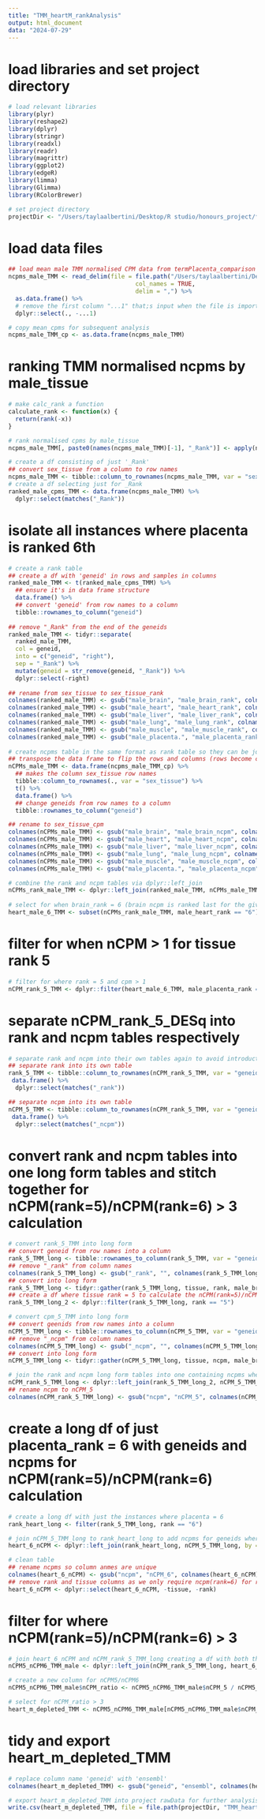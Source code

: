 ```yaml
---
title: "TMM_heartM_rankAnalysis"
output: html_document
data: "2024-07-29"
---
```


# load libraries and set project directory 
```r
# load relevant libraries 
library(plyr)
library(reshape2)
library(dplyr)
library(stringr)
library(readxl)
library(readr)
library(magrittr)
library(ggplot2)
library(edgeR)
library(limma)
library(Glimma)
library(RColorBrewer)

# set project directory
projectDir <- "/Users/taylaalbertini/Desktop/R studio/honours_project/fetal_comparison/tissue_depletion/rawData"
```

# load data files
```r
## load mean male TMM normalised CPM data from termPlacenta_comparison analysis
ncpms_male_TMM <- read_delim(file = file.path("/Users/taylaalbertini/Desktop/R studio/honours_project/fetal_comparison/readCounts_analysis/rawData/mean_male_cpms_TMM.csv"),
                                    col_names = TRUE,
                                    delim = ",") %>% 
  as.data.frame() %>%
  # remove the first column "...1" that;s input when the file is imported
  dplyr::select(., -...1)

# copy mean_cpms for subsequent analysis 
ncpms_male_TMM_cp <- as.data.frame(ncpms_male_TMM)
```

# ranking TMM normalised ncpms by male_tissue
```r
# make calc_rank a function
calculate_rank <- function(x) {
  return(rank(-x))
}

# rank normalised cpms by male_tissue
ncpms_male_TMM[, paste0(names(ncpms_male_TMM)[-1], "_Rank")] <- apply(ncpms_male_TMM [, -1, drop = FALSE], 2, calculate_rank)

# create a df consisting of just '_Rank'
## convert sex_tissue from a column to row names
ncpms_male_TMM <- tibble::column_to_rownames(ncpms_male_TMM, var = "sex_tissue")
# create a df selecting just for _Rank
ranked_male_cpms_TMM <- data.frame(ncpms_male_TMM) %>%
  dplyr::select(matches("_Rank"))
```

# isolate all instances where placenta is ranked 6th
```r
# create a rank table
## create a df with 'geneid' in rows and samples in columns
ranked_male_TMM <- t(ranked_male_cpms_TMM) %>%
  ## ensure it's in data frame structure
  data.frame() %>%
  ## convert 'geneid' from row names to a column
  tibble::rownames_to_column("geneid")  
  
## remove "_Rank" from the end of the geneids
ranked_male_TMM <- tidyr::separate(
  ranked_male_TMM,
  col = geneid,
  into = c("geneid", "right"),
  sep = "_Rank") %>%
  mutate(geneid = str_remove(geneid, "_Rank")) %>%
  dplyr::select(-right)
  
## rename from sex_tissue to sex_tissue_rank
colnames(ranked_male_TMM) <- gsub("male_brain", "male_brain_rank", colnames(ranked_male_TMM))
colnames(ranked_male_TMM) <- gsub("male_heart", "male_heart_rank", colnames(ranked_male_TMM))
colnames(ranked_male_TMM) <- gsub("male_liver", "male_liver_rank", colnames(ranked_male_TMM))
colnames(ranked_male_TMM) <- gsub("male_lung", "male_lung_rank", colnames(ranked_male_TMM))
colnames(ranked_male_TMM) <- gsub("male_muscle", "male_muscle_rank", colnames(ranked_male_TMM))
colnames(ranked_male_TMM) <- gsub("male_placenta.", "male_placenta_rank", colnames(ranked_male_TMM))
  
# create ncpms table in the same format as rank table so they can be joined
## transpose the data frame to flip the rows and columns (rows become columns and columns become rows)
nCPMs_male_TMM <- data.frame(ncpms_male_TMM_cp) %>%
  ## makes the column sex_tissue row names 
  tibble::column_to_rownames(., var = "sex_tissue") %>%
  t() %>%
  data.frame() %>%
  ## change geneids from row names to a column 
  tibble::rownames_to_column("geneid")

## rename to sex_tissue_cpm
colnames(nCPMs_male_TMM) <- gsub("male_brain", "male_brain_ncpm", colnames(nCPMs_male_TMM))
colnames(nCPMs_male_TMM) <- gsub("male_heart", "male_heart_ncpm", colnames(nCPMs_male_TMM))
colnames(nCPMs_male_TMM) <- gsub("male_liver", "male_liver_ncpm", colnames(nCPMs_male_TMM))
colnames(nCPMs_male_TMM) <- gsub("male_lung", "male_lung_ncpm", colnames(nCPMs_male_TMM))
colnames(nCPMs_male_TMM) <- gsub("male_muscle", "male_muscle_ncpm", colnames(nCPMs_male_TMM))
colnames(nCPMs_male_TMM) <- gsub("male_placenta.", "male_placenta_ncpm", colnames(nCPMs_male_TMM))

# combine the rank and ncpm tables via dplyr::left_join
nCPMs_rank_male_TMM <- dplyr::left_join(ranked_male_TMM, nCPMs_male_TMM, copy = TRUE, by = join_by(geneid))
  
# select for when brain_rank = 6 (brain ncpm is ranked last for the given genes)
heart_male_6_TMM <- subset(nCPMs_rank_male_TMM, male_heart_rank == "6")
```

# filter for when nCPM > 1 for tissue rank 5
```r
# filter for where rank = 5 and cpm > 1
nCPM_rank_5_TMM <- dplyr::filter(heart_male_6_TMM, male_placenta_rank == "5" & male_placenta_ncpm > 1 | male_brain_rank == "5" & male_brain_ncpm > 1 | male_lung_rank == "5" & male_lung_ncpm > 1 | male_muscle_rank == "5" & male_muscle_ncpm > 1 | male_liver_rank == "5" & male_liver_ncpm > 1)
```

# separate nCPM_rank_5_DESq into rank and ncpm tables respectively 
```r
# separate rank and ncpm into their own tables again to avoid introduction of geneid duplicates when the table is converted to long form. Will need to convert the rank and ncpm tables into long form individually and then join them together for nCPM(rank=5)/nCPM(rank=6) > 3 calculations. 
## separate rank into its own table
rank_5_TMM <- tibble::column_to_rownames(nCPM_rank_5_TMM, var = "geneid") %>%
 data.frame() %>%
  dplyr::select(matches("_rank"))

## separate ncpm into its own table
nCPM_5_TMM <- tibble::column_to_rownames(nCPM_rank_5_TMM, var = "geneid") %>%
 data.frame() %>%
  dplyr::select(matches("_ncpm"))
```

# convert rank and ncpm tables into one long form tables and stitch together for nCPM(rank=5)/nCPM(rank=6) > 3 calculation
```r
# convert rank_5_TMM into long form
## convert geneid from row names into a column
rank_5_TMM_long <- tibble::rownames_to_column(rank_5_TMM, var = "geneid")
## remove "_rank" from column names 
colnames(rank_5_TMM_long) <- gsub("_rank", "", colnames(rank_5_TMM_long))
## convert into long form
rank_5_TMM_long <- tidyr::gather(rank_5_TMM_long, tissue, rank, male_brain, male_heart, male_liver, male_lung, male_muscle, male_placenta)
## create a df where tissue rank = 5 to calculate the nCPM(rank=5)/nCPM(rank=6) ratio
rank_5_TMM_long_2 <- dplyr::filter(rank_5_TMM_long, rank == "5")

# convert cpm_5_TMM into long form
## convert geenids from row names into a column
nCPM_5_TMM_long <- tibble::rownames_to_column(nCPM_5_TMM, var = "geneid")
## remove "_ncpm" from column names 
colnames(nCPM_5_TMM_long) <- gsub("_ncpm", "", colnames(nCPM_5_TMM_long))
## convert into long form
nCPM_5_TMM_long <- tidyr::gather(nCPM_5_TMM_long, tissue, ncpm, male_brain, male_heart, male_liver, male_lung, male_muscle, male_placenta)

# join the rank and ncpm long form tables into one containing ncpms where tissue = rank 5 
nCPM_rank_5_TMM_long <- dplyr::left_join(rank_5_TMM_long_2, nCPM_5_TMM_long, by = c("geneid", "tissue"))
## rename ncpm to nCPM_5
colnames(nCPM_rank_5_TMM_long) <- gsub("ncpm", "nCPM_5", colnames(nCPM_rank_5_TMM_long))
```

# create a long df of just placenta_rank = 6 with geneids and ncpms for nCPM(rank=5)/nCPM(rank=6) calculation
```r
# create a long df with just the instances where placenta = 6
rank_heart_long <- filter(rank_5_TMM_long, rank == "6")

# join nCPM_5_TMM_long to rank_heart_long to add ncpms for geneids where placenta rank = 6
heart_6_nCPM <- dplyr::left_join(rank_heart_long, nCPM_5_TMM_long, by = c("geneid", "tissue"))

# clean table   
## rename ncpms so column anmes are unique
colnames(heart_6_nCPM) <- gsub("ncpm", "nCPM_6", colnames(heart_6_nCPM))
## remove rank and tissue columns as we only require ncpm(rank=6) for ratio calculation
heart_6_nCPM <- dplyr::select(heart_6_nCPM, -tissue, -rank)
```

#  filter for where nCPM(rank=5)/nCPM(rank=6) > 3
```r
# join heart_6_nCPM and nCPM_rank_5_TMM_long creating a df with both the nCPMs of rank 5 and 6
nCPM5_nCPM6_TMM_male <- dplyr::left_join(nCPM_rank_5_TMM_long, heart_6_nCPM, by = "geneid")

# create a new column for nCPM5/nCPM6
nCPM5_nCPM6_TMM_male$nCPM_ratio <- nCPM5_nCPM6_TMM_male$nCPM_5 / nCPM5_nCPM6_TMM_male$nCPM_6

# select for nCPM_ratio > 3
heart_m_depleted_TMM <- nCPM5_nCPM6_TMM_male[nCPM5_nCPM6_TMM_male$nCPM_ratio >3,]
```

# tidy and export heart_m_depleted_TMM
```r
# replace column name 'geneid' with 'ensembl'
colnames(heart_m_depleted_TMM) <- gsub("geneid", "ensembl", colnames(heart_m_depleted_TMM))

# export heart_m_depleted_TMM into project rawData for further analysis 
write.csv(heart_m_depleted_TMM, file = file.path(projectDir, "TMM_heartM_depleted.csv"))
```
